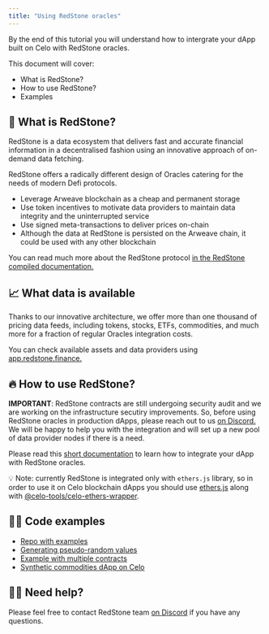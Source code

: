 ```yaml
---
title: "Using RedStone oracles"
---
```


By the end of this tutorial you will understand how to intergrate your dApp built on Celo with RedStone oracles.

This document will cover:

* What is RedStone?
* How to use RedStone?
* Examples

## 🚀 What is RedStone?[](#-what-is-redstone "Direct link to heading")

RedStone is a data ecosystem that delivers fast and accurate financial information in a decentralised fashion using an innovative approach of on-demand data fetching.

RedStone offers a radically different design of Oracles catering for the needs of modern Defi protocols.

* Leverage Arweave blockchain as a cheap and permanent storage
* Use token incentives to motivate data providers to maintain data integrity and the uninterrupted service
* Use signed meta-transactions to deliver prices on-chain
* Although the data at RedStone is persisted on the Arweave chain, it could be used with any other blockchain

You can read much more about the RedStone protocol [in the RedStone compiled documentation.](https://github.com/redstone-finance/redstone-node/blob/main/docs/COMPILED%5FORACLE%5FDOCS.md)

## 📈 What data is available[](#-what-data-is-available "Direct link to heading")

Thanks to our innovative architecture, we offer more than one thousand of pricing data feeds, including tokens, stocks, ETFs, commodities, and much more for a fraction of regular Oracles integration costs.

You can check available assets and data providers using [app.redstone.finance.](https://app.redstone.finance/)

## 🔥 How to use RedStone?[](#-how-to-use-redstone "Direct link to heading")

**IMPORTANT**: RedStone contracts are still undergoing security audit and we are working on the infrastructure secutiry improvements. So, before using RedStone oracles in production dApps, please reach out to us [on Discord.](https://redstone.finance/discord) We will be happy to help you with the integration and will set up a new pool of data provider nodes if there is a need.

Please read this [short documentation](https://github.com/redstone-finance/redstone-evm-connector/blob/master/README.md) to learn how to integrate your dApp with RedStone oracles.

💡 Note: currently RedStone is integrated only with `ethers.js` library, so in order to use it on Celo blockchain dApps you should use [ethers.js](https://docs.ethers.io/v5/) along with [@celo-tools/celo-ethers-wrapper](https://www.npmjs.com/package/@celo-tools/celo-ethers-wrapper).

## 👨‍💻 Code examples[](#-code-examples "Direct link to heading")

* [Repo with examples](https://github.com/redstone-finance/redstone-evm-connector-examples)
* [Generating pseudo-random values](https://github.com/redstone-finance/redstone-evm-connector-examples/blob/main/contracts/example-pseudo-random.sol)
* [Example with multiple contracts](https://github.com/redstone-finance/redstone-evm-connector-examples/tree/main/contracts/example-proxy-calldata)
* [Synthetic commodities dApp on Celo](https://github.com/redstone-finance/komodo-celo)

## 🙋‍♂️ Need help?[](#️-need-help "Direct link to heading")

Please feel free to contact RedStone team [on Discord](https://redstone.finance/discord) if you have any questions.